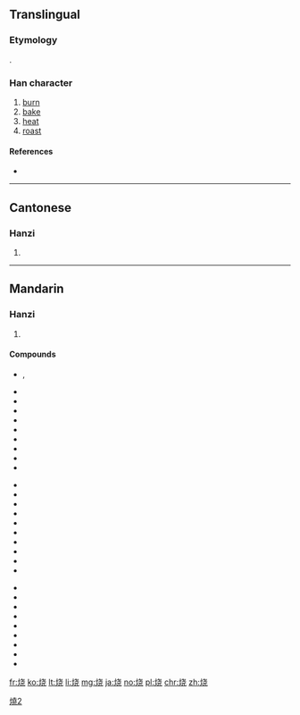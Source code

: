 {{also|燒|焼}}
==Translingual==
{{ja-forms|[[焼]]|烧|[[燒]]}}

===Etymology===
{{Han simp|燒|f=堯|t=尧}}.

===Han character===
{{Han char|rn=86|rad=火|as=06|sn=10|four=|canj=火十心山 (FJPU)}}

# [[burn]]
# [[bake]]
# [[heat]]
# [[roast]]

====References====
* {{Han ref|kx=0671.081|hdz=32199.080|uh=70E7|ud=28903}}

----

==Cantonese==

===Hanzi===
{{yue-hanzi|jyut=siu1|y=siu1|tra=燒}}

# {{defn|lang=yue|sort=火06}}

----

==Mandarin==

===Hanzi===
{{cmn-hanzi|tra=燒|pin=[[shāo]] ([[shao1]])|wg=shao<sup>1</sup>}}

# {{defn|lang=cmn|sort=火06}}

====Compounds====
{{top3}}
* {{l|cmn|红烧|tr=hóngshāo}}, {{l|cmn|红烧肉}}
* {{l|cmn|火烧儿|tr=hǔoshāo'r}}
* {{l|cmn|烧杯}}
* {{l|cmn|烧饼|tr=shāobǐng}}
* {{l|cmn|烧菜}}
* {{l|cmn|烧饭}}
* {{l|cmn|烧高香}}
* {{l|cmn|烧锅}}
* {{l|cmn|烧焊}}
* {{l|cmn|烧化}}
{{mid3}}
* {{l|cmn|烧荒}}
* {{l|cmn|烧毁}}
* {{l|cmn|烧火}}
* {{l|cmn|烧碱}}
* {{l|cmn|烧结}}
* {{l|cmn|烧酒|tr=shāojiǔ}}
* {{l|cmn|烧炕}}
* {{l|cmn|烧烤|tr=shāokǎo}}
* {{l|cmn|烧垦}}
* {{l|cmn|烧料}}
{{mid3}}
* {{l|cmn|烧卖}}
* {{l|cmn|烧瓶}}
* {{l|cmn|烧杀抢掠}}
* {{l|cmn|烧伤|tr=shāoshāng}}
* {{l|cmn|烧香}}
* {{l|cmn|烧心|tr=shāoxīn}}
* {{l|cmn|烧窑}}
* {{l|cmn|烧纸}}
* {{l|cmn|烧灼}}
{{bottom}}

[[Category:CJKV characters simplified differently in Japan and China|燒2]]

[[fr:烧]]
[[ko:烧]]
[[lt:烧]]
[[li:烧]]
[[mg:烧]]
[[ja:烧]]
[[no:烧]]
[[pl:烧]]
[[chr:烧]]
[[zh:烧]]